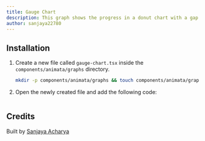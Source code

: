```yaml
---
title: Gauge Chart
description: This graph shows the progress in a donut chart with a gap at bottom.
author: sanjaya22780
---
```


<ComponentPreview name="graphs-gauge-chart--docs" />

## Installation

1. Create a new file called `gauge-chart.tsx` inside the `components/animata/graphs` directory.

   ```bash
   mkdir -p components/animata/graphs && touch components/animata/graphs/gauge-chart.tsx
   ```
 
2. Open the newly created file and add the following code:

   ```jsx file=<rootDir>/animata/graphs/gauge-chart.tsx

   ```

## Credits

Built by [Sanjaya Acharya](https://github.com/acharya-sanjaya)
